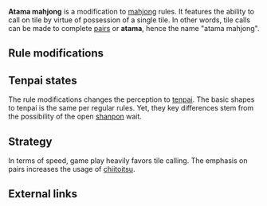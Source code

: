 '''Atama mahjong''' {{kana|アタマ麻雀}} is a modification to [[mahjong]] rules.  It features the ability to call on tile by virtue of possession of a single tile.  In other words, tile calls can be made to complete [[Toitsu|pairs]] or '''atama''', hence the name "atama mahjong".

==Rule modifications==

==Tenpai states==
The rule modifications changes the perception to [[tenpai]].  The basic shapes to tenpai is the same per regular rules.  Yet, they key differences stem from the possibility of the open [[shanpon]] wait.

==Strategy==
In terms of speed, game play heavily favors tile calling.  The emphasis on pairs increases the usage of [[chiitoitsu]].

==External links==
{{Youtube
| url         = https://www.youtube.com/watch?v=q55ae-yPRsg
| linkname    = 【アタマ麻雀】のルール説明するよ！
| description = Game tutorial on Atama rules.
}}
